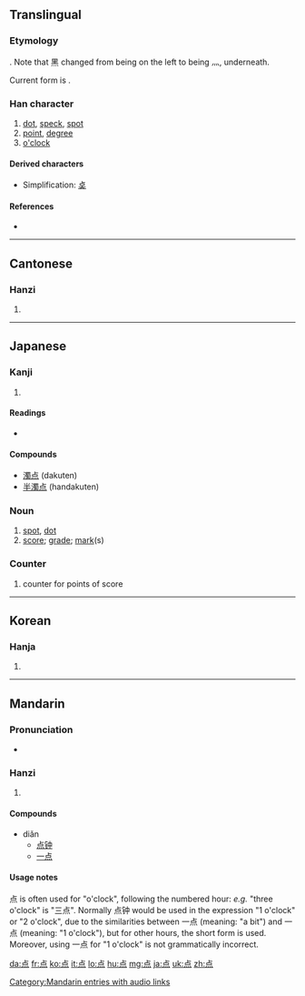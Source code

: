 {{also|點|奌}}
==Translingual==
{{stroke order|strokes=9}}
{{stroke order|type=animate}}
{{zh-forms|点|[[點]]}}

===Etymology===
{{Han simp|點|f=黑|t=灬}}. Note that 黑 changed from being on the left to being 灬, underneath.

Current form is {{Han compound|占|灬}}.

===Han character===
{{Han char|rn=86|rad=火|as=05|sn=9|four=|canj=X卜口火 (XYRF), 卜口火 (YRF)|ids=⿱[[占]][[灬]]}}

# [[dot]], [[speck]], [[spot]]
# [[point]], [[degree]]
# [[o'clock]]

====Derived characters====
* Simplification: [[奌]]

====References====
* {{Han ref|kx=0669.101|dkj=18980|dj=1078.150|hdz=32198.070|uh=70B9|ud=28857}}

----

==Cantonese==

===Hanzi===
{{yue-hanzi|jyut=|y=dim2|tra=點}}

# {{defn|Cantonese|sort=火05}}

----

==Japanese==

===Kanji===
{{ja-kanji|grade=2|rs=火05}}

# {{defn|Japanese|sort=火05}}

====Readings====
* {{ja-readings|on=[[てん]] (ten)|kun=[[ぼち]] (bochi), [[たてる]] ([[点てる]], tateru), [[さす]] ([[点す]], sasu), [[とぼす]] ([[点す]], tobosu), [[ともす]] ([[点す]], tomosu)}}

====Compounds====
* [[濁点]] (dakuten)
* [[半濁点]] (handakuten)

===Noun===
{{ja-noun|k|hira=てん|rom=ten}}

# [[spot]], [[dot]]
# [[score]]; [[grade]]; [[mark]](s)

===Counter===
{{ja-pos|k|counter|hira=てん|rom=ten}}

# counter for points of score

----

==Korean==

===Hanja===
{{ko-hanja|hangeul=점|eumhun=|rv=jeom|mr=chŏm|y=cem}}

# {{defn|Korean|sort=火05}}

----

==Mandarin==

===Pronunciation===
* {{audio|zh-diǎn.ogg|audio}}

===Hanzi===
{{cmn-hanzi|tra=點|pin=[[diǎn]] ([[dian3]]), [[wéi]] ([[wei2]])|wg=tien<sup>3</sup>, wei<sup>2</sup>}}

# {{defn|Mandarin|sort=火05}}

====Compounds====
* diǎn
** [[点钟]]
** [[一点]]

====Usage notes====
点 is often used for "o'clock", following the numbered hour: ''e.g.'' "three o'clock" is "三点". Normally 点钟 would be used in the expression "1 o'clock" or "2 o'clock", due to the similarities between 一点 (meaning: "a bit") and 一点 (meaning: "1 o'clock"), but for other hours, the short form is used. Moreover, using 一点 for "1 o'clock" is not grammatically incorrect.

[[Category:Mandarin entries with audio links]]

[[da:点]]
[[fr:点]]
[[ko:点]]
[[it:点]]
[[lo:点]]
[[hu:点]]
[[mg:点]]
[[ja:点]]
[[uk:点]]
[[zh:点]]